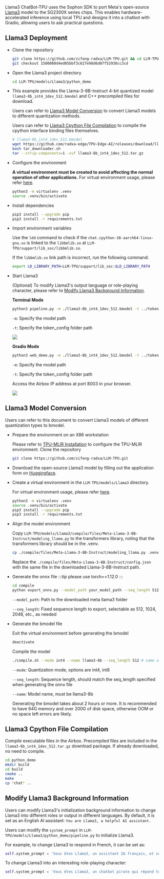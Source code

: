 Llama3 ChatBot-TPU uses the Sophon SDK to port Meta's open-source [Llama3](https://ai.meta.com/blog/meta-llama-3/) model to the SG2300X series chips. This enables hardware-accelerated inference using local TPU and designs it into a chatbot with Gradio, allowing users to ask practical questions.

## Llama3 Deployment

- Clone the repository

  ```bash
  git clone https://github.com/zifeng-radxa/LLM-TPU.git && cd LLM-TPU
  git checkout 1500060d4ed05bbf3c627e98d6d07f52938cc3cd
  ```

- Open the Llama3 project directory

  ```bash
  cd LLM-TPU/models/Llama3/python_demo
  ```

- This example provides the Llama-3-8B-Instruct 4-bit quantized model `llama3-8b_int4_1dev_512.bmodel` and C++ precompiled files for download.

  Users can refer to [Llama3 Model Conversion](#llama3-model-conversion) to convert Llama3 models to different quantization methods.

  Users can refer to [Llama3 Cpython File Compilation](#llama3-cpython-file-compilation) to compile the cpython interface binding files themselves.

  ```bash
  # llama3-8b_int4_1dev_512.bmodel
  wget https://github.com/radxa-edge/TPU-Edge-AI/releases/download/llama3/tar_downloader.sh
  bash tar_downloader.sh
  tar --strip-components=1 -xvf llama3-8b_int4_1dev_512.tar.gz
  ```

- Configure the environment

  **A virtual environment must be created to avoid affecting the normal operation of other applications.** For virtual environment usage, please refer [here](../ai-tools/virtualenv_usage).

  ```bash
  python3 -m virtualenv .venv
  source .venv/bin/activate
  ```

- Install dependencies

  ```bash
  pip3 install --upgrade pip
  pip3 install -r requirements.txt
  ```

- Import environment variables

  Use the `ldd` command to check if the `chat.cpython-38-aarch64-linux-gnu.so` is linked to the `libbmlib.so` at `LLM-TPU/support/lib_soc/libbmlib.so`.

  If the `libbmlib.so` link path is incorrect, run the following command:

  ```bash
  export LD_LIBRARY_PATH=LLM-TPU/support/lib_soc:$LD_LIBRARY_PATH
  ```

- Start Llama3

  (Optional) To modify Llama3's output language or role-playing character, please refer to [Modify Llama3 Background Information](#modify-llama3-background-information).

  **Terminal Mode**

  ```bash
  python3 pipeline.py -m ./llama3-8b_int4_1dev_512.bmodel -t ../token_config
  ```

  `-m`: Specify the model path

  `-t`: Specify the token_config folder path

  <img src="../../../../img/general-tutorial/tpu_ai/llama3_pipeline.webp" />

  **Gradio Mode**

  ```bash
  python3 web_demo.py -m ./llama3-8b_int4_1dev_512.bmodel -t ../token_config
  ```

  `-m`: Specify the model path

  `-t`: Specify the token_config folder path

  Access the Airbox IP address at port 8003 in your browser.

  <img src="../../../../img/general-tutorial/tpu_ai/llama3_web_demo.webp" />

## Llama3 Model Conversion

Users can refer to this document to convert Llama3 models of different quantization types to bmodel.

- Prepare the environment on an X86 workstation

  Please refer to [TPU-MLIR Installation](../../model-compile/tpu_mlir_env) to configure the TPU-MLIR environment.
  Clone the repository

  ```bash
  git clone https://github.com/zifeng-radxa/LLM-TPU.git
  ```

- Download the open-source Llama3 model by filling out the application form on [Huggingface](https://huggingface.co/meta-llama/Meta-Llama-3-8B-Instruct/tree/main).

- Create a virtual environment in the `LLM-TPU/models/Llama3` directory.

  For virtual environment usage, please refer [here](../ai-tools/virtualenv_usage).

  ```bash
  python3 -m virtualenv .venv
  source .venv/bin/activate
  pip3 install --upgrade pip
  pip3 install -r requirements.txt
  ```

- Align the model environment

  Copy `LLM-TPU/models/Llama3/compile/files/Meta-Llama-3-8B-Instruct/modeling_llama.py` to the transformers library, noting that the transformers library should be in the .venv.

  ```bash
  cp ./compile/files/Meta-Llama-3-8B-Instruct/modeling_llama.py .venv/lib/python3.10/site-packages/transformers/models/llama/modeling_llama.py
  ```

  Replace the `./compile/files/Meta-Llama-3-8B-Instruct/config.json` with the same file in the downloaded Llama-3-8B-Instruct path.

- Generate the onnx file
  :::tip
  please use torch==1.12.0
  :::

  ```bash
  cd compile
  python export_onnx.py --model_path your_model_path --seq_length 512
  ```

  `--model_path`: Path to the downloaded meta llama3 folder

  `--seq_length`: Fixed sequence length to export, selectable as 512, 1024, 2048, etc., as needed

- Generate the bmodel file

  Exit the virtual environment before generating the bmodel

  ```bash
  deactivate
  ```

  Compile the model

  ```bash
  ./compile.sh --mode int4 --name llama3-8b --seq_length 512 # same as int8
  ```

  `--mode`: Quantization mode, options are int4, int8

  `--seq_length`: Sequence length, should match the seq_length specified when generating the onnx file

  `--name`: Model name, must be llama3-8b

  Generating the bmodel takes about 2 hours or more. It is recommended to have 64G memory and over 200G of disk space, otherwise OOM or no space left errors are likely.

## Llama3 Cpython File Compilation

Compile executable files in the Airbox. Precompiled files are included in the `llama3-8b_int4_1dev_512.tar.gz` download package. If already downloaded, no need to compile.

```bash
cd python_demo
mkdir build
cd build
cmake ..
make
cp *chat* ..
```

## Modify Llama3 Background Information

Users can modify Llama3's initialization background information to change Llama3 into different roles or output in different languages. By default, it is set as an English AI assistant: `You are Llama3, a helpful AI assistant.`

Users can modify the `system_prompt` in `LLM-TPU/models/Llama3/python_demo/pipeline.py` to initialize Llama3.

For example, to change Llama3 to respond in French, it can be set as:

```python
self.system_prompt = 'Vous êtes Llama3, un assistant IA français, et vos réponses doivent être en français'
```

To change Llama3 into an interesting role-playing character:

```python
self.system_prompt = 'Vous êtes Llama3, un chatbot pirate qui répond toujours en français Piratespeak'
```
